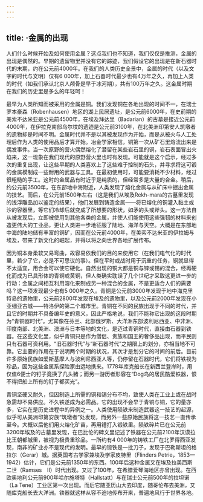 ```yaml
---
---
---
```

title: ·金属的出现
---




人们什么时候开始及如何使用金属？这点我们也不知道，我们仅仅是推测，金属的出现是偶然的。早期的遗留物里并没有它的踪迹，我们假设它的出现是在新石器时代的末期，约在公元前4000年。在我们的人类历史全景中，金属的时代（以及文字的时代与文明）仅有6 000年，加上石器时代最少也有4万年之久，再加上人类的时代（如我们承认北京人颅骨是早于冰河期），共有100万年之久。这金属时期在我们的历史里是多么的年轻呵！

最早为人类所知而被采用的金属是铜。我们发现铜在各地出现的时间不一，在瑞士罗本豪森（Robenhausen）地区的湖上民居遗址，是公元前6000年，在史前期的美索不达米亚是公元前4500年，在埃及拜达里（Badarian）的古墓是接近公元前4000年，在伊拉克南部乌尔坟的遗迹是公元前3100年，在北美洲印第安人筑墩者的遗物却是时间不明。金属时代并不是以其被发现作为开始，而是从被火与人工处理后作为人类的使用品后才算开始。冶金学家相信，铜第一次从矿石里熔流出来是偶发事件。当一次原野的营火偶然熔化了潜留在某些岩石里的铜，岩石表面冒出火焰来，这一现象在我们现代的原野营火里也时有发现。可能就是这个启示，经过多次的重复出现，让这些早期的人类喜欢上了这些难于控制的石头，并寻求将这可锻的金属模制成一些耐用的武器与工具。在最初使用时，可能要消耗不少材料，经过很粗糙的手工。这时的金属品有时近乎是纯质的，但经常多是大量的合金。稍后，约公元前3500年，在东部地中海附近，人类发现了熔化金属与从矿床中掘出金属的技艺。而后，在公元前1500年左右（这是我们从埃及Rekh-mara的古墓里发现的浅浮雕品加以鉴定的结果），他们发展到铸造金属——将已熔化的铜灌入黏土或沙的容器里，等它们冷却后就变成了所想要的形状，如矛的头或斧头。这一方法自从被发现后，立即被使用到其他各类的金属，并使人们能使用这些强韧的材料来创造更伟大的工业品，更让人类进一步地征服了陆地、海洋与天空。大概是在东部地中海的陆地储有丰富的铜矿，因而在公元前4000年，在美索不达米亚的伊拉姆与埃及，带来了新文化的崛起，并得以将之向世界各地扩展传布。

因为铜本身柔软又易弯曲，故容易依我们的目的来使用它（在我们电气化的时代里，若少了它，必是不可思议的事）。但在平时或战时用于沉重的任务，铜就显得不太适宜，用合金可以使它硬化。自然出现的铜大都是铜与锌或锡的混合，经再硬化而成为已具形体的青铜或黄铜，但人类确实耽误了几个世纪才采取这更进一步的行动：金属之间相互利用溶化来制成另一种混合的金属，不是更适合人们的需要吗？这一项发现最少也有5 000年之久。青铜是公元前3000年发现于地中海克里特岛的遗物里，公元前2800年发现在埃及的遗物里，以及公元前2000年发现在小亚细亚古城——特洛伊的第二个城市里。青铜在不同的民族出现于不同的时代，并且它的时期并不具备编年史的意义，因此严格地说，我们不能称它出现的这段时期为“青铜器时代”。尤其像在芬兰、北部俄罗斯、大洋洲东部波利尼西亚、中非洲、印度南部、北美洲、澳洲与日本等地的文化，是迈过青铜时代，直接由石器到铁器。在这些文化里，似乎青铜只是作为僧侣、贵族和国王的奢侈品出现，而平民则只有石器可资利用。“旧石器时代”与“新石器时代”之期限上的划分，亦相当地不可靠。它主要的作用在于说明两个时期的状况，其次才是划分它的时间的前后。目前许多原始民族如爱斯基摩人与波利尼西亚人等，仍停留在石器时代，它们将铁视为珍品，因为这些金属系探险家由远地携来。1778年库克船长在新西兰登岸时，用仅值6便士的钉子竟换了几头猪；而另一游历者形容在“Dog岛的居民酷爱铁器，恨不得把船上所有的钉子都买光”。

青铜坚硬又耐久，但因制造上所需的铜和锡分布不均，致使人类在工业上或在战时急需却不易供应。不久铁遂成为必需品。它的出现不会早于青铜与铜，它的量亦多，它实在是历史进程中的异例之一。人类使用陨铁来制造武器这一技艺的起源，似乎可从美洲印第安族“筑墩者”处发现，而另外一些原始民族将这一技艺一直传承至今。大概以后他们用火熔化矿苗，再用锤打入锻铁里。陨铁碎片已在公元前3200年埃及的古墓里发现，在巴比伦的碑文里记述了铁器在公元前2100年汉谟拉比王朝都城里，被视为极贵重珍品。一所约有4 000年的铸铁工厂在北罗得西亚发现，南非的矿业亦不是现代的发明。最早的锻铁是一批刀子，发现于巴勒斯坦的格拉尔（Gerar）城。据英国考古学家兼埃及学家皮特里（Flinders Petrie，1853—1942）估计，它们是公元前1350年的东西。100年后这种金属又在埃及拉美西斯二世（Ramses　Ⅱ）时代出现。又过了100年，在希腊爱琴海地区亦曾出现。在西欧奥地利公元前900年哈尔施塔特（Hallstatt）与在瑞士公元前500年的拉坦诺（La Tene）工业区第一次出现。而后它随亚历山大去印度，随哥伦布去美洲，又随库克船长去大洋洲。铁器就这样从容不迫地传布开来，普遍地风行于世界各地。